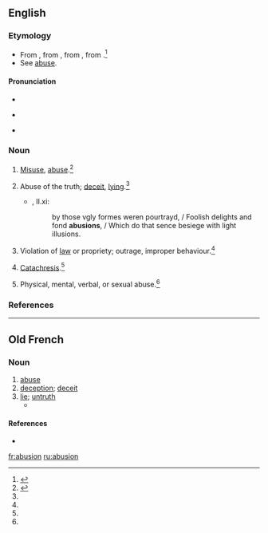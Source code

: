 ==English==

===Etymology===
* From {{etyl|enm}} {{term|abusioun|lang=enm}}, from {{etyl|fro|en}} {{term|abusion|lang=fro}}, from {{etyl|la|en}} {{term|abusio|abūsiō|lang=la|abuse, misuse}}, from {{term|abutor|abūtor|misuse|lang=la}}.<ref name=WI3>{{reference-book | last =| first = | authorlink =  | coauthors =  | editor =Gove, Philip Babcock    | others =  | title = Webster's Third International Dictionary of the English Language Unabridged | origdate =  | origyear = 1909 | origmonth =  | url =  | format =  | accessdate =  | accessyear =  | accessmonth =  | edition =  | date =  | year =1976  | month =  | publisher =G. & C. Merriam Co.  | location = Springfield, MA | language =  | id =  | doi = | isbn =0-87779-101-5 | lccn = | ol = | pages =8| chapter =  | chapterurl =  | quote =}}</ref>
* See [[abuse]].

====Pronunciation====
* {{rhymes|uːʒən}}
{{rfc-level|Pronunciation at L4+ not in L3 POS section|lang=en}}
* {{a|RP}} {{IPA|/əˈbjuː.ʒn̩/}}
* {{a|US}} {{IPA|/əˈbju.ʒn̩/}}

===Noun===
{{en-noun}}

# {{obsolete}} [[misuse|Misuse]], [[abuse]].{{defdate|Attested from around 1350 to 1470 until the late 17<sup>th</sup> century.}}<ref name=SOED>{{reference-book | last =| first = | authorlink =  | coauthors =  | editor =Brown, Lesley  | others =  | title = The Shorter Oxford English Dictionary | origdate =  | origyear = 1933| origmonth =  | url =  | format =  | accessdate =  | accessyear =  | accessmonth =  | edition = 5th | date =  | year =2003| month =  | publisher =Oxford University Press  | location =Oxford, UK | language =  | id =  | doi = | isbn =978-0-19-860575-7 | lccn = | ol = | pages =10| chapter =  | chapterurl =  | quote =}}</ref>
# {{obsolete}} Abuse of the truth; [[deceit]], [[lying]].{{defdate|Attested from around 1350 to 1470 until the late 17<sup>th</sup> century.}}<ref name=SOED/>
#* {{RQ:Spenser Faerie Queene}}, II.xi:
#*: by those vgly formes weren pourtrayd, / Foolish delights and fond '''abusions''', / Which do that sence besiege with light illusions.
# {{obsolete}} Violation of [[law]] or propriety; outrage, improper behaviour.{{defdate|Attested from around 1350 to 1470 until the late 17<sup>th</sup> century.}}<ref name=SOED/>
# {{obsolete}} [[catachresis|Catachresis]].{{defdate|Attested from around 1350 to 1470 until the late 17<sup>th</sup> century.}}<ref name=SOED/>
# {{obsolete}} Physical, mental, verbal, or sexual abuse.{{defdate|Attested from around 1350 to 1470 until the late 17<sup>th</sup> century.}}<ref name=SOED/>

===References===
<references/>
----

==Old French==

===Noun===
{{fro-noun|f}}

# [[abuse]]
# [[deception]]; [[deceit]]
# [[lie]]; [[untruth]]
#* {{quote-book|circa 1250|title=[[s:fr:Ci encoumence la desputizons dou croisie et dou descroisie.|Ci encoumence la desputizons dou croisie et dou descroisie.]]|author=[[wikipedia:Rutebeuf|Rutebeuf]]|passage=Tu dis si grant '''abusion'''<br>Que nus ne la porroit descrire[.]|translation=You say such lies<br>That no-one could describe them}}

====References====
* {{R:Godefroy}}

[[fr:abusion]]
[[ru:abusion]]